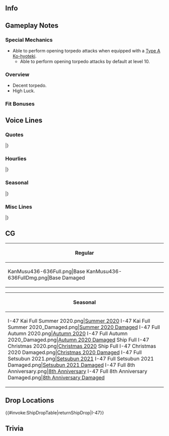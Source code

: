 ==Info==
{{KanmusuInfo|ID=436-636}}
{{KanmusuInfo|ID=1507-607}}

==Gameplay Notes==

===Special Mechanics===
* Able to perform opening torpedo attacks when equipped with a [[Type A Ko-hyoteki]].
** Able to perform opening torpedo attacks by default at level 10.

===Overview===
* Decent torpedo.
* High Luck.

===Fit Bonuses===
{{:{{BASEPAGENAME}}/Equipment Bonuses}}

==Voice Lines==
===Quotes===
{{ShipquoteHeader}}
{{ShipquoteKai
|scenario = Introduction
|origin =伊号潜水艦、巡潜丙型の七番艦、伊47。「ヨナ」って呼んでくださいな。「ヨナ」ですよ。えへへへぇ、提督、いいですか？
|translation =I'm the 1st class submarine, 7th ship of the Type-C cruiser submarines, I-47. You can call me "Yona". That's "Yona". Ehehehe, Admiral, did you get that?<ref>The IJN designated all it's 1st class submarines as "伊号".</ref>
}}
{{ShipquoteKai|kai = true
|scenario = Introduction
|origin =伊号潜水艦、巡潜丙型の七番艦、伊47。ヨナ、整備を終わってるよ。提督、出るの？いいですよ。
|translation =I'm the 1st class submarine, 7th ship of the Type-C cruiser submarines, I-47. I've finished my maintenance. Admiral, are we heading out? Alright then.
}}
{{ShipquoteKai
|scenario = Library
|origin =佐世保生まれの、伊号第４７潜水艦、伊４７です。後期の主力潜水艦の例に漏れず、あの兵装を主力として、ウルシー泊地襲撃やホーランディア、沖縄方面に出撃、終戦まで戦いました。今は、五島列島沖の海底で眠っています。
|translation =Born in Sasebo, I'm the 47th 1st class submarine, I-47. As with all the surviving frontline submarines late in the war, I was given that weapon as my main armament<ref>She's referring to her conversion to a [https://en.wikipedia.org/wiki/Kaiten Kaiten] mothership.</ref>. I fought right until the end of the war, participating in the raid on Ulithi Harbour as well as attacks on Hollandia and Okinawa.<ref>Hollandia refers to modern day [https://en.wikipedia.org/wiki/Jayapura Jayapura].</ref> These days, I'm resting at the bottom of the sea near the Gotou Islands.
}}
{{ShipquoteKai
|scenario = Secretary 1
|origin =ヨナ？いいですよ。
|translation =Yona? That's right.
}}
{{ShipquoteKai
|scenario = Secretary 2
|origin =ヨナを呼んだの…提督？違う？
|translation =Did you call... Admiral? You didn't?
}}
{{ShipquoteKai|kai = true
|scenario = Secretary 2
|origin =ヨナを呼んだの、提督？待ってたよ。
|translation =Did you call, Admiral? I've been waiting.
}}
{{ShipquoteKai
|scenario = Secretary 3
|origin =艦首に、8門あるんだ、ヨナ。これで、戦っていい？本当？本当に？はぁ、よかったあ。もう、苦しくない。ないよ。
|translation =I have 8 on my bow. Now can I fight? Really? You're not joking? Whew, that's a relief. I feel much better now. I really do.
}}
{{ShipquoteKai|kai = true
|scenario = Secretary 3
|origin =艦首に8門あるんだ、ヨナ。今は、これで戦うね？決して、忘れない。でも、二度とはあの戦い方はしない。だから、見ていてね、未来を…無駄にはしません。
|translation =I have 8 on my bow. I can fight now right? I won't forget that war, but I won't ever fight that way again. So I'll just keep facing the future... I won't sully their memories.
}}
{{ShipquoteKai
|scenario = Idle
|origin =あの筏、ヨナ、覚えてるよ。その後のことも、ずっと忘れない。一人も、ふぅ、この幸せも、忘れない。
|translation =I remember that raft. I'll never forget it, or what happened after. I'll never forget any of them... sniff... or this happiness.<ref>She rescued a raft with 8 Army personnel that escaped from Guam in December 1944. The Kaiten crews aboard her gave up their berths so she had enough space to take the castaways home.</ref>
}}
{{ShipquoteKai
|scenario = Secretary Married
|origin =提督〜 アイスクリーム 、食べる？作ったの。溶けちゃうから、早く食べてね？
|translation =Admiral~, want some ice cream? I made it myself. It'll melt, so eat it quickly, alright?<ref>Referring to [https://books.google.com/books?id=-8klAgAAQBAJ&pg=PT112&lpg=PT112&dq=i-47+submarine+ice+cream&source=bl&ots=d7otFlGG4C&sig=ACfU3U1ZQfEFBnIVo7lWhsJb6RwXs0c38w&hl=en&sa=X&ved=2ahUKEwjHhdC8_6PqAhUHHs0KHYDsDXgQ6AEwDHoECA0QAQ#v=onepage&q=i-47%20submarine%20ice%20cream&f=false the time] her commanding officer gave ice cream to her Kaiten crews.</ref>
}}
{{ShipquoteKai
|scenario = Wedding
|origin =提督、ヨナを呼んだの？ローズエンドですか？違う？…これは、ヨナに？あはぁ、きれい。きれいですね。あれ、これは…ヨナの涙？なんで、嬉しいのに。
|translation =Admiral, did you call me? Is it for "Road's End"<ref>[http://www.combinedfleet.com/Destruction3.htm Operation Road's End] was the name of the operation where 24 operational IJN submarines were scuttled by the Allies at Sasebo, as part of mass scrapping or disposal of the Japanese fleet.</ref>? It's not? ...Is this for me? Ah, it's beautiful. It's so beautiful. Huh, I'm... crying? Why, when I'm so happy?
}}
{{ShipquoteKai
|scenario = Looking At Scores
|origin =一人一人を、ヨナが忘れることはありません。
|translation =I haven't forgotten any of them.
}}
{{ShipquoteKai
|scenario = Joining A Fleet
|origin =第十五潜水隊、伊４７、出撃。戻ってくるからね。
|translation =15th Submarine Squadron, I-47, sortieing. I'll definitely come home.
}}
{{ShipquoteKai
|scenario = Equipment 1
|origin =魚雷より大き魚雷を、もう積むことはありません。
|translation =I won't take those oversized torpedoes ever again.<ref>Referring to the Kaiten.</ref>
}}
{{ShipquoteKai|kai = true
|scenario = Equipment 1
|origin =いいですね。ありがとう。
|translation =This is good. Thanks.
}}
{{ShipquoteKai
|scenario = Equipment 2
|origin =こういうの、好き。
|translation =I like this.
}}
{{ShipquoteKai
|scenario = Equipment 3
|origin =あれ？筏じゃない？違う？
|translation =Huh? Isn't that a raft? It isn't?
}}
{{ShipquoteKai
|scenario = Supply
|origin =ありがとう。これで、ヨナは、動ける。
|translation =Thanks. Now I can keep going.
}}
{{ShipquoteKai
|scenario = Docking Minor
|origin =少し、ごめんね。
|translation =Just a sec, sorry.
}}
{{ShipquoteKai
|scenario = Docking Major
|origin =う〜ん、直る。直します。ごめんね。
|translation =Don't mind me. I'll go get this fixed right up. Sorry.
}}
{{ShipquoteKai
|scenario = Construction
|origin =新しい仲間。仲間だね？
|translation =It's a new comrade. She'll be our friend, right?
}}
{{ShipquoteKai
|scenario = Returning From Sortie
|origin =作戦、完了。こういう作戦なら、悲しくない。
|translation =Mission accomplished. These sorts of missions don't make me sad.
}}
{{ShipquoteKai
|scenario = Starting A Sortie
|origin =ヨナ、出るの？いいですよ。提督、手をつないでいてね。ずっとよ。
|translation =Is it time for me to head out? Alright then. Admiral, don't ever let go of my hand, alright?
}}
{{ShipquoteKai
|scenario = Battle Start
|origin =敵艦、見つけしました。魚雷戦、用意してください。魚雷戦です。
|translation =Enemy ship spotted. Ready the torpedoes. We're launching a salvo.
}}
{{ShipquoteKai
|scenario = Attack
|origin =一番から、四番…ふぅ。てっ！
|translation =Tubes 1 through 4... *deep breath*... FIRE!
}}
{{ShipquoteKai|kai = true
|scenario = Attack
|origin =発射雷数：４。調整深度：３ メートル 。発射始め。てっ！
|translation =Number of torpedoes: 4. Running depth: 3 metres. Begin launch. Fire!
}}
{{ShipquoteKai
|scenario = Air Battle/Daytime Spotting/Night Battle Attack
|origin =艦首魚雷、用意、お願いします。
|translation =Please ready the bow torpedoes.
}}
{{ShipquoteKai
|scenario = Night Battle
|origin =夜です。やって、みます。
|translation =It's night. I'll give it a shot.
}}
{{ShipquoteKai
|scenario = MVP
|origin =そう…なの？ヨナが？あはぁ、本当？本当に？みんなに、みんなに報告してくるね？
|translation =Is... that true? I am? Ah, really? You're serious? I'm... I'm going to tell everyone, alright?
}}
{{ShipquoteKai
|scenario = Minor Damage 1
|origin =はあぁ〜！や、やめて！急速潜行！
|translation =Aaaah! St-stop that! Crash dive!
}}
{{ShipquoteKai
|scenario = Minor Damage 2
|origin =やめて、やめて、やめて！
|translation =Stop it, stop it, STOP IT!
}}
{{ShipquoteKai
|scenario = Major Damage
|origin =ば、爆雷！？水が攻めてくる…いや！メインタンクブロー 、浮上して！
|translation =A-A depth charge!? Water is flooding in... Oh no! Blow the main ballast tanks, surface!
}}
{{ShipquoteKai
|scenario = Sunk
|origin =水が…水が攻めてくるの…でも…暖かい……ヨナも…ヨナも…みんなのところに…行くの…
|translation =Water... water is flooding in... But... it's warm...... I'm... I'm... going to where... everyone is...
}}
|}
<references/>
{{clear}}

===Hourlies===
{{ShipquoteHeader|type = hourly}}
{{ShipquoteKai|kai = true
|scenario = 00:00
|origin =新しい一日が、始まります。今日は、ヨナが当直。提督、いいですか？
|translation =A new day has begun. I'm on duty today. Admiral, is that okay?
}}
{{ShipquoteKai|kai = true
|scenario = 01:00
|origin =マルヒトマルマル。深夜のような。
|translation =0100. It's around midnight.<ref>She's making a pun on how her name sounds like "around, like, almost". She does this all morning.</ref>
}}
{{ShipquoteKai|kai = true
|scenario = 02:00
|origin =マルフタマルマル。丑三つ時のような。
|translation =0200. It's around 2am. 
}}
{{ShipquoteKai|kai = true
|scenario = 03:00
|origin =マルサンマルマル。提督の…後ろのよな〜。えぇ？怖い？
|translation =0300. I'm hanging out... behind the admiral~. Eh? That's creepy?
}}
{{ShipquoteKai|kai = true
|scenario = 04:00
|origin =マルヨンマルマル。もうすぐ、朝のような。少し眠いです。
|translation =0400. It's almost morning. I'm kinda sleepy.
}}
{{ShipquoteKai|kai = true
|scenario = 05:00
|origin =マルゴーマルマル。夜明けのような。提督、見て、朝日。奇麗。空気も美味しい。
|translation =0500. Looks like it's dawn. Admiral, look at the morning sun. It's beautiful. The air is great too.
}}
{{ShipquoteKai|kai = true
|scenario = 06:00
|origin =マルロクマルマル。総員起こし、かけるような。艦隊、総委員起こし！あれ、誰も起きません。…声が小さかったです？総委員お越し！お越し！です！
|translation =0600. It's about time to wake everyone up. Fleet, all hands assemble! Huh, no one is waking up... My voice was too soft? All hands assemble! Wake up! Now!
}}
{{ShipquoteKai|kai = true
|scenario = 07:00
|origin =マルナナマルマル。朝食を、ご用意しました。もう野菜がないので、缶詰がメインです。あぁ、ご飯は炊いています。
|translation =0700. I made breakfast. Since we don't have any vegetables, the main dish is canned food. Ah, I did make rice.
}}
{{ShipquoteKai|kai = true
|scenario = 08:00
|origin =マルハチマルマル。提督？ヴィタミン剤を…えぇ、サプリ要らない？そうですか…飲んだほうがいいのに…
|translation =0800. Admiral? Have some vitamin supplements... Eh, you don't need them at all? I see... I think it'd be better if you took some...<ref>Vitamin deficiencies (namely beriberi, thiamine deficiency) were a serious problem for the 19th century Japanese navy. Dietary changes such as barley rice resolved this in the Navy by WWII, but the Army was skeptical of the research and suffered beriberi throughout the war. Submariner diets must also account for Vitamin D deficiency.</ref>
}}
{{ShipquoteKai|kai = true
|scenario = 09:00
|origin =マルキュマルマル。ヨナ、出航します。
|translation =0900. I'm heading out.
}}
{{ShipquoteKai|kai = true
|scenario = 10:00
|origin =ヒトマルマルマル。ヨナ、ハッチ閉じます。潜航用意。
|translation =1000. Closing the hatch. Ready to dive.
}}
{{ShipquoteKai|kai = true
|scenario = 11:00
|origin =ヒトヒトマルマル。ヨナ、お腹が空いてきました。
|translation =1100. I'm hungry.
}}
{{ShipquoteKai|kai = true
|scenario = 12:00
|origin =ヒトフタマルマル。昼食の時間です。提督、豪華です！カレーですよ。カレー！
|translation =1200. It's lunchtime. Admiral, that's so extravagant! It's curry. Actual curry!
}}
{{ShipquoteKai|kai = true
|scenario = 13:00
|origin =ヒトサンマルマル。お昼美味しかったですね。明日は、敵地突入でしょうか？ヨナ、少しだけ心配です。
|translation =1300. Lunch was delicious. So we're attacking the enemy base tomorrow? I'm a little worried about that.
}}
{{ShipquoteKai|kai = true
|scenario = 14:00
|origin =ヒトヨンマルマル。メインタンクブロー。ヨナ、浮上します
|translation =1400. Blowing the main ballast tanks. I'm surfacing.
}}
{{ShipquoteKai|kai = true
|scenario = 15:00
|origin =ヒトゴマルマル。あれは…あの、ピカピカとしてるの、筏かもしれません。もっと、近づいてみます。
|translation =1500. I think... that thing glinting over there might be a raft. I'll get a closer look.
}}
{{ShipquoteKai|kai = true
|scenario = 16:00
|origin =ヒトロクマルマル。違いました。ヨナ、少し疲れてるのかも。
|translation =1600. I was mistaken. I might be getting tired.
}}
{{ShipquoteKai|kai = true
|scenario = 17:00
|origin =ヒトナナマルマル。提督、よかったら司令塔に…はぁ、ほら！見てください。空、奇麗。夕日が、落ちます。
|translation =1700. Admiral, would you like to come up to the conning tower... Ah, there! Look at that. The sky is so pretty. The sun is setting.
}}
{{ShipquoteKai|kai = true
|scenario = 18:00
|origin =ヒトハチマルマ…あれ、提督、この司令塔にあるの…もしかして、爆雷！？う、うわあぁ！
|translation =180... Uhm, Admiral could that be... a depth charge in the conning tower!? Wh-whoaa!<ref>After getting damaged by depth charges at Okinawa, a dud was found on her conning tower after she surfaced.</ref>
}}
{{ShipquoteKai|kai = true
|scenario = 19:00
|origin =ヒトキュマルマル。夕食用の缶詰、開けますね。えぇ、待って？間宮…間宮って…あの間宮って！？
|translation =1900. I'll open the canned food for our dinner. Eh, "wait"? Mamiya... By "Mamiya" you mean... that Mamiya!?
}}
{{ShipquoteKai|kai = true
|scenario = 20:00
|origin =フタマルマルマル。んー、提督、幸せです。こんな美味しいものを食べられて、幸せのような。
|translation =2000. Nom. Admiral, this is bliss. I'm happy I can have such delicious food.
}}
{{ShipquoteKai|kai = true
|scenario = 21:00
|origin =フタヒトマルマル。何か罰が当たってしまいそう。美味しかった。みんなにも…うーん、なんでもないです。
|translation =2100. I feel like I'll pay for eating so much somehow. It was really good. I want to give everyone... No, it's nothing.
}}
{{ShipquoteKai|kai = true
|scenario = 22:00
|origin =フタフタマルマル。提督、幸せって、生きるって、素敵なことですね？ヨナは今、そう…思います。
|translation =2200. Admiral, being alive and happy is wonderful isn't it? That's... what I think now.
}}
{{ShipquoteKai|kai = true
|scenario = 23:00
|origin =フタサンマルマル。今日はもう、終わり。少し、眠りましょう？提督、手を、手をつないでいってください。
|translation =2300. The day is over. Shall we get some sleep? Admiral, don't... don't let go of my hand, please.
}}
|}
<references/>
{{clear}}

===Seasonal===
{{SeasonalHeaderOld}}
{{SeasonalQuote
|scenario = [[Seasonal/Autumn_2020|Autumn 2020]]
|origin = 鎮守府秋祭り、楽しい〜。迅鯨さん、大変そう。
|translation =	The Naval Base Autumn Festival is fuuuun. Jingei looks like she's having a hard time.
|audio = I-47_Autumn_2020_Secretary_1.mp3
|notes = 
}}
{{SeasonalQuote
|scenario = [[Seasonal/End_of_Year_2020|End of Year 2020]]
|origin = 潜水艦隊も、年末大掃除ですね。ヨナ、了解です。拭き掃除、担当します。なぜ？ちょっと、楽しい。 
|translation =	The submarine fleet will also be doing the year-end spring cleaning. Yona, acknowledging. I'll handle the scrubbing. Why? I think it's kinda fun. 
|audio = I-47_Year_End_2020_Secretary_1.mp3
|notes = 
}}
{{SeasonalQuote
|scenario = [[Seasonal/Setsubun_2021|Setsubun 2021]]
|origin = えぇ？節分？節分…ヨナ達の鬼は？迅鯨さんなの？いいのかな…ごめなさい！えいぃ〜！
|translation =	Huh? It's Setsubun? Setsubun... Who is our oni? It's Jingei? Is this alright... I'm sorry! Take thiiiis~!
|audio = I-47_Setsubun_2021_Secretary_1.mp3
|notes = 
}}
{{SeasonalQuote
|scenario = [[Seasonal/White_Day_2021|White Day2021]]
|origin =ヨナにお返しを？あぁ、ありがとう。後で、大事に食べます。 
|translation =	A return gift for me? Ah, thank you. I'll savour it later. 
|audio = I-47_White_Day_2021_Secretary_1.mp3
|notes =
}}
{{SeasonalQuote
|scenario = [[Seasonal/Coming_of_Spring_2021|Coming of Spring 2021]]
|origin =潜水艦隊でお花見ですか？ちょっとだけ行ってみたいような。 
|translation =	A cherry blossom viewing with the submarine fleet? I'd like to join them for a while. 
|audio = I-47_Spring_2021_Secretary_1.mp3
|notes =
}}
{{SeasonalQuote
|scenario = [[Seasonal/Eighth_Anniversary|8th Anniversary]]
|origin = 艦隊、八周年。ヨナ、お祝い、申し上げます。
|translation =	It's the fleet's 8th Anniversary. I offer my most heartfelt congratulations.
|audio = I-47_8th Anniversary_Secretary_1.mp3
|notes = 
}}
{{SeasonalQuote
|scenario = [[Seasonal/Rainy_Season_2021|Rainy Season 2021]]
|origin = よく降ります。ヨナ、防水艤装をどうでしょう？これから安心のよな。 
|translation =	It's really coming down. I should get my waterproof rigging. Now I'll be fine. 
|audio = I-47_Rainy Season 2021_Secretary_1.mp3
|notes = 
}}
{{SeasonalQuote
|scenario = [[Seasonal/Summer_2021|Summer 2021]]
|origin = 夏なので、いつもと違う艤装で…えぇ？違いました？
|translation =	It's summer so I'll put on a different... Huh? It's not different?
|audio = I-47 Summer 2021 Secretary 1.mp3
|notes =
}}
|}<references/>

{{clear}}

===Misc Lines===
{{SeasonalHeaderOld}}
{{SeasonalQuote
|scenario = [[Summer 2020 Event]]
|origin = 伊４７、ヨナ、了解。射点に着きます。
|translation =I-47, Yona, acknowledging. Approaching the firing position. 
|audio = Ship_Voice_I-47_Kai_Rainy-Summer_2020_Event_Friend_Fleet_1.mp3
|notes = Friend Fleet 1
}}
|}
<references/>
{{clear}}

==CG==
{| class="mw-collapsible mw-collapsed wikitable" style="width: 100%;"
!Regular
|-
|<gallery>
KanMusu436-636Full.png|Base
KanMusu436-636FullDmg.png|Base Damaged
</gallery>
|}

{| class="mw-collapsible mw-collapsed wikitable" style="width: 100%;"
!Seasonal
|-
|<gallery>
I-47 Kai Full Summer 2020.png|[[Seasonal/Summer_2020|Summer 2020]]
I-47 Kai Full Summer 2020_Damaged.png|[[Seasonal/Summer_2020|Summer 2020 Damaged]]
I-47 Full Autumn 2020.png|[[Seasonal/Autumn_2020|Autumn 2020]]
I-47 Full Autumn 2020_Damaged.png|[[Seasonal/Autumn_2020|Autumn 2020 Damaged]]
Ship Full I-47 Christmas 2020.png|[[Seasonal/Christmas_2020|Christmas 2020]]
Ship Full I-47 Christmas 2020 Damaged.png|[[Seasonal/Christmas_2020|Christmas 2020 Damaged]]
I-47 Full Setsubun 2021.png|[[Seasonal/Setsubun_2021|Setsubun 2021]]
I-47 Full Setsubun 2021 Damaged.png|[[Seasonal/Setsubun_2021|Setsubun 2021 Damaged]]
I-47 Full 8th Anniversary.png|[[Seasonal/Eighth_Anniversary|8th Anniversary]]
I-47 Full 8th Anniversary Damaged.png|[[Seasonal/Eighth_Anniversary|8th Anniversary Damaged]]
</gallery>
|}

==Drop Locations==
{{#invoke:ShipDropTable|returnShipDrop|I-47}}

==Trivia==

{{Shiplist}}